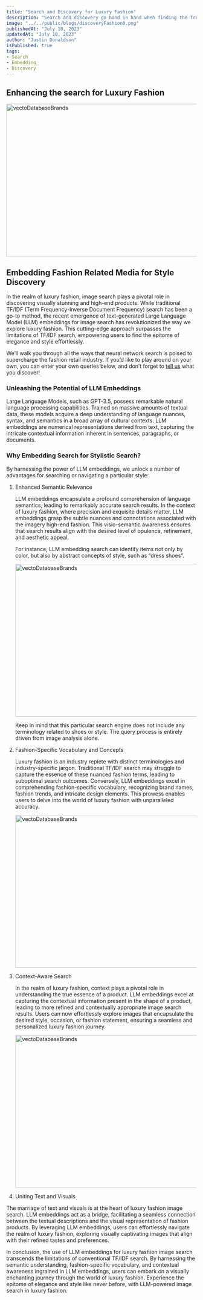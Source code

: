 ```yaml
---
title: "Search and Discovery for Luxury Fashion"
description: "Search and discovery go hand in hand when finding the frontiers for personal taste"
image: "../../public/blogs/discoveryFashion0.png"
publishedAt: "July 10, 2023"
updatedAt: "July 10, 2023"
author: "Justin Donaldson"
isPublished: true
tags:
- Search
- Embedding
- Discovery
---
```


## Enhancing the search for Luxury Fashion
<Image
  src="/blogs/discoveryFashion1.png"
  width="718"
  height="404"
  alt="vectoDatabaseBrands"
  sizes="100vw"
/>

## Embedding Fashion Related Media for Style Discovery
In the realm of luxury fashion, image search plays a pivotal role in discovering visually stunning and high-end products. While traditional TF/IDF (Term Frequency-Inverse Document Frequency) search has been a go-to method, the recent emergence of text-generated Large Language Model (LLM) embeddings for image search has revolutionized the way we explore luxury fashion. This cutting-edge approach surpasses the limitations of TF/IDF search, empowering users to find the epitome of elegance and style effortlessly.

We’ll walk you through all the ways that neural network search is poised to supercharge the fashion retail industry. If you’d like to play around on your own, you can enter your own queries below, and don’t forget to <a href="mailto:info@hush1one.com" data-original-href="mailto:info@hush1one.com">tell us</a> what you discover!

### Unleashing the Potential of LLM Embeddings
Large Language Models, such as GPT-3.5, possess remarkable natural language processing capabilities. Trained on massive amounts of textual data, these models acquire a deep understanding of language nuances, syntax, and semantics in a broad array of cultural contexts. LLM embeddings are numerical representations derived from text, capturing the intricate contextual information inherent in sentences, paragraphs, or documents.

### Why Embedding Search for Stylistic Search?
By harnessing the power of LLM embeddings, we unlock a number of advantages for searching or navigating a particular style:

1. Enhanced Semantic Relevance
   
   LLM embeddings encapsulate a profound comprehension of language semantics, leading to remarkably accurate search results. In the context of luxury fashion, where precision and exquisite details matter, LLM embeddings grasp the subtle nuances and connotations associated with the imagery high-end fashion. This visio-semantic awareness ensures that search results align with the desired level of opulence, refinement, and aesthetic appeal.

   For instance, LLM embedding search can identify items not only by color, but also by abstract concepts of style, such as “dress shoes”.

   <Image
    src="/blogs/discoveryFashion2.png"
    width="718"
    height="404"
    alt="vectoDatabaseBrands"
    sizes="100vw"
    />

    Keep in mind that this particular search engine does not include any terminology related to shoes or style. The query process is entirely driven from image analysis alone.

2. Fashion-Specific Vocabulary and Concepts
   
   Luxury fashion is an industry replete with distinct terminologies and industry-specific jargon. Traditional TF/IDF search may struggle to capture the essence of these nuanced fashion terms, leading to suboptimal search outcomes. Conversely, LLM embeddings excel in comprehending fashion-specific vocabulary, recognizing brand names, fashion trends, and intricate design elements. This prowess enables users to delve into the world of luxury fashion with unparalleled accuracy.
   
   <Image
    src="/blogs/discoveryFashion3.png"
    width="718"
    height="404"
    alt="vectoDatabaseBrands"
    sizes="100vw"
    />

3. Context-Aware Search

   In the realm of luxury fashion, context plays a pivotal role in understanding the true essence of a product. LLM embeddings excel at capturing the contextual information present in the shape of a product, leading to more refined and contextually appropriate image search results. Users can now effortlessly explore images that encapsulate the desired style, occasion, or fashion statement, ensuring a seamless and personalized luxury fashion journey.
   
   <Image
    src="/blogs/discoveryFashion4.png"
    width="718"
    height="404"
    alt="vectoDatabaseBrands"
    sizes="100vw"
    />

4. Uniting Text and Visuals

The marriage of text and visuals is at the heart of luxury fashion image search. LLM embeddings act as a bridge, facilitating a seamless connection between the textual descriptions and the visual representation of fashion products. By leveraging LLM embeddings, users can effortlessly navigate the realm of luxury fashion, exploring visually captivating images that align with their refined tastes and preferences.

In conclusion, the use of LLM embeddings for luxury fashion image search transcends the limitations of conventional TF/IDF search. By harnessing the semantic understanding, fashion-specific vocabulary, and contextual awareness ingrained in LLM embeddings, users can embark on a visually enchanting journey through the world of luxury fashion. Experience the epitome of elegance and style like never before, with LLM-powered image search in luxury fashion.






